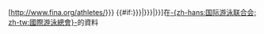 [http://www.fina.org/athletes/{{Trim|{{{1|{{{id}}}}}}}} {{#if:{{{2|{{{name<includeonly>|</includeonly>}}}}}}|{{{2|{{{name}}}}}}|{{PAGENAMEBASE}}}}]在[[國際游泳總會|-{zh-hans:国际游泳联合会; zh-tw:國際游泳總會}-]]的資料<noinclude>
{{Documentation}}
<!-- Please add categories to the /doc subpage & add interwikis to Wikidata. -->
</noinclude>
